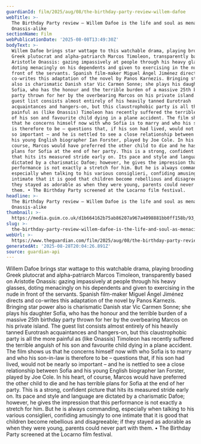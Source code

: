 ```yaml
---
guardianId: film/2025/aug/08/the-birthday-party-review-willem-dafoe
webTitle: >-
  The Birthday Party review – Willem Dafoe is the life and soul as menacing
  Onassis-alike
sectionName: Film
webPublicationDate: '2025-08-08T13:49:30Z'
bodyText: >-
  Willem Dafoe brings star wattage to this watchable drama, playing brooding
  Greek plutocrat and alpha-patriarch Marcos Timoleon, transparently based on
  Aristotle Onassis: gazing impassively at people through his heavy glasses,
  doting menacingly on his dependents and given to exercising in the nude in
  front of the servants. Spanish film-maker Miguel Ángel Jiménez directs and
  co-writes this adaptation of the novel by Panos Karnezis. Bringing star power
  also is charismatic Danish star Vic Carmen Sonne; she plays his daughter
  Sofia, who has the honour and the terrible burden of a massive 25th birthday
  party thrown for her by the overbearing Marcos on his private island. The
  guest list consists almost entirely of his heavily tanned Eurotrash
  acquaintances and hangers-on, but this claustrophobic party is all the more
  painful as (like Onassis) Timoleon has recently suffered the terrible anguish
  of his son and favourite child dying in a plane accident. The film shows us
  that he concerns himself now with who Sofia is to marry and who his son-in-law
  is therefore to be – questions that, if his son had lived, would not be nearly
  so important – and he is nettled to see a close relationship between Sofia and
  his young English biographer Ian Forster, played by Joe Cole. In his heart, of
  course, Marcos would have preferred the other child to die and he has terrible
  plans for Sofia at the end of her party. This is a strong, confident picture
  that hits its measured stride early on. Its pace and style and language are
  dictated by a charismatic Dafoe; however, he gives the impression that this
  performance is not exactly a stretch for him. But he is always commanding,
  especially when talking to his various consiglieri, confiding amusingly to one
  intimate that it is good that children become rebellious and disagreeable; if
  they stayed as adorable as when they were young, parents could never part with
  them. • The Birthday Party screened at the Locarno film festival.
headline: >-
  The Birthday Party review – Willem Dafoe is the life and soul as menacing
  Onassis-alike
thumbnail: >-
  https://media.guim.co.uk/d1b664162b75ab86207a967a4098881bb0ff158b/93_0_1665_1333/500.jpg
slug: >-
  the-birthday-party-review-willem-dafoe-is-the-life-and-soul-as-menacing-onassis-alike
webUrl: >-
  https://www.theguardian.com/film/2025/aug/08/the-birthday-party-review-willem-dafoe
generatedAt: '2025-08-28T20:04:26.891Z'
source: guardian-api
---
```

Willem Dafoe brings star wattage to this watchable drama, playing brooding Greek plutocrat and alpha-patriarch Marcos Timoleon, transparently based on Aristotle Onassis: gazing impassively at people through his heavy glasses, doting menacingly on his dependents and given to exercising in the nude in front of the servants. Spanish film-maker Miguel Ángel Jiménez directs and co-writes this adaptation of the novel by Panos Karnezis. Bringing star power also is charismatic Danish star Vic Carmen Sonne; she plays his daughter Sofia, who has the honour and the terrible burden of a massive 25th birthday party thrown for her by the overbearing Marcos on his private island. The guest list consists almost entirely of his heavily tanned Eurotrash acquaintances and hangers-on, but this claustrophobic party is all the more painful as (like Onassis) Timoleon has recently suffered the terrible anguish of his son and favourite child dying in a plane accident. The film shows us that he concerns himself now with who Sofia is to marry and who his son-in-law is therefore to be – questions that, if his son had lived, would not be nearly so important – and he is nettled to see a close relationship between Sofia and his young English biographer Ian Forster, played by Joe Cole. In his heart, of course, Marcos would have preferred the other child to die and he has terrible plans for Sofia at the end of her party. This is a strong, confident picture that hits its measured stride early on. Its pace and style and language are dictated by a charismatic Dafoe; however, he gives the impression that this performance is not exactly a stretch for him. But he is always commanding, especially when talking to his various consiglieri, confiding amusingly to one intimate that it is good that children become rebellious and disagreeable; if they stayed as adorable as when they were young, parents could never part with them. • The Birthday Party screened at the Locarno film festival.
